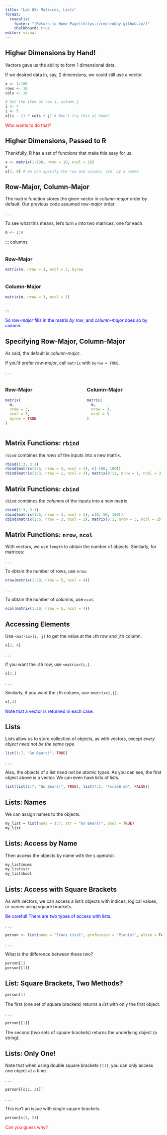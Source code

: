 ```yaml
---
title: "Lab 03: Matrices, Lists"
format: 
  revealjs:
    footer: "[Return to Home Page](https://red-robby.github.io/)"
    chalkboard: true
editor: visual
---
```


## Higher Dimensions by Hand!

Vectors gave us the ability to form 1 dimensional data. 

If we desired data in, say, 2 dimensions, we could still use a vector.

```r
x <- 1:100
rows <- 10
cols <- 10

# Get the item at row i, column j
i <- 7
j <- 5
x[(i - 1) * cols + j] # Don't try this at home!
```
::: {.fragment .fade-right}
::: {style="color: red;"}
Who wants to do that?
:::
:::

## Higher Dimensions, Passed to R

Thankfully, R has a set of functions that make this easy for us. 

```r
x <- matrix(1:100, nrow = 10, ncol = 10)
x
x[7, 9] # we can specify the row and column, sep. by a comma
```

## Row-Major, Column-Major

The matrix function stores the given vector in _column-major_ order by default. 
Our previous code assumed _row-major_ order. 

. . .

To see what this means, let's turn ``m`` into two matrices, one for each.

```r
m <- 1:9
```

  ::: columns

::: {.column  width="50%"}

### Row-Major

```r
matrix(m, nrow = 3, ncol = 3, byrow = TRUE)
```
:::

::: {.column  width="50%"}
### Column-Major

```r
matrix(m, nrow = 3, ncol = 3)
```

:::

:::

::: {.fragment .fade-up}
::: {style="color: blue;"}
So _row-major_ fills in the matrix _by row_, and _column-major_ does so by _column_.
:::
:::

## Specifying Row-Major, Column-Major

As said, the default is _column-major_. 

If you'd prefer _row-major_, call ``matrix`` with ``byrow = TRUE``.

. . .

::: columns

::: {.column  width="50%"}

### Row-Major

```r
matrix(
  m, 
  nrow = 3, 
  ncol = 3, 
  byrow = TRUE
)
```
:::

::: {.column  width="50%"}
### Column-Major

```r
matrix(
  m, 
  nrow = 3, 
  ncol = 3
)
```

:::

:::

## Matrix Functions: ``rbind``

``rbind`` combines the _rows_ of the inputs into a new matrix. 

```r
rbind(1:3, 3:1)
rbind(matrix(1:6, nrow = 3, ncol = 2), c(-100, 100))
rbind(matrix(1:3, nrow = 1, ncol = 3), matrix(9:11, nrow = 1, ncol = 3))
```

## Matrix Functions: ``cbind``

``cbind`` combines the _columns_ of the inputs into a new matrix. 

```r
cbind(1:3, 3:1)
cbind(matrix(1:6, nrow = 3, ncol = 2), c(0, 50, 100))
cbind(matrix(1:6, nrow = 3, ncol = 2), matrix(6:1, nrow = 3, ncol = 2))
```

## Matrix Functions: ``nrow``, ``ncol``

With vectors, we use ``length`` to obtain the number of objects. Similarly, for matrices:

. . .

To obtain the number of rows, use ``nrow``:

```r
nrow(matrix(1:20, nrow = 5, ncol = 4))
```
. . .

To obtain the number of columns, use ``ncol``:

```r
ncol(matrix(1:20, nrow = 5, ncol = 4))
```

## Accessing Elements

Use ``<matrix>[i, j]`` to get the value at the ``i``th row and ``j``th column.

```r
x[2, 4]
```

. . .

If you want the ``i``th row, use ``<matrix>[i,]``.

```r
x[2,]
```

. . .

Similarly, if you want the ``j``th column, use ``<matrix>[,j]``.
```r
x[,4]
```

::: {.fragment .fade-right}
::: {style="color: blue;"}
Note that a vector is returned in each case.
:::
:::

## Lists

Lists allow us to store collection of objects, as with vectors, except _every object_
_need not be the same type_. 

```r
list(1:7, "Go Bears!", TRUE)
```

. . .

Also, the objects of a list _need not be atomic types_. As you can see, 
the first object above is a vector. We can even have lists of lists.

```r
list(list(1:7, "Go Bears!", TRUE), list(7:1, "!sraeB oG", FALSE))
```


## Lists: Names

We can assign names to the objects. 

```r
my_list = list(nums = 1:7, str = "Go Bears!", bool = TRUE)
my_list
```

## Lists: Access by Name

Then access the objects by name with the ``$`` operator.

```r
my_list$nums
my_list$str
my_list$bool
```

## Lists: Access with Square Brackets

As with vectors, we can access a list's objects with indices, logical values, 
or names using square brackets.

::: {.fragment .fade-right}
::: {style="color: blue;"}
Be careful! There are two types of access with lists.
:::
:::

. . .

```r
person <- list(name = "Franz Liszt", profession = "Pianist", alive = FALSE)
```

. . .

What is the difference between these two?   

```r
person[1]
person[[1]]
```

## List: Square Brackets, Two Methods?

```r
person[1]
```

The first (one set of square brackets) returns a _list_ with only the first object.

. . .

```r
person[[1]]
```

The second (two sets of square brackets) returns the underlying object (a string).

## Lists: Only One!

Note that when using double square brackets ``[[]]``, you can only access one 
object at a time. 

. . .

```r
person[[c(1, 2)]]
```

. . .

This isn't an issue with single square brackets.

```r
person[c(1, 2)]
```

::: {.fragment .fade-up}
::: {style="color: red"}
Can you guess why?
:::
:::